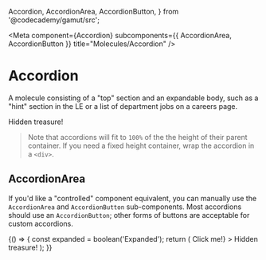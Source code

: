   Accordion,
  AccordionArea,
  AccordionButton,
} from '@codecademy/gamut/src';


<Meta
  component={Accordion}
  subcomponents={{ AccordionArea, AccordionButton }}
  title="Molecules/Accordion"
/>

# Accordion

<StoryStatus status="volatile" />

A molecule consisting of a "top" section and an expandable body,
such as a "hint" section in the LE or a list of department jobs on a careers page.

<Preview>
  <Story name="Accordion">
    <Accordion
      expanded={expanded}
      size={select('Size', ['normal', 'large'], undefined)}
      theme={select('Theme', ['blue', 'plain', 'yellow'], undefined)}
      top="Click me!"
    >
      Hidden treasure!
    </Accordion>
  </Story>
</Preview>

<Props of={Accordion} />

> Note that accordions will fit to `100%` of the the height of their parent container.
> If you need a fixed height container, wrap the accordion in a `<div>`.

## AccordionArea

If you'd like a "controlled" component equivalent, you can manually use the `AccordionArea` and `AccordionButton` sub-components.
Most accordions should use an `AccordionButton`; other forms of buttons are acceptable for custom accordions.

<Preview>
  <Story name="Accordion">
    {() => {
      const expanded = boolean('Expanded');
      return (
        <AccordionArea
          expanded={expanded}
          top={<AccordionButton expanded={expanded}>Click me!</AccordionButton>}
        >
          Hidden treasure!
        </AccordionArea>
      );
    }}
  </Story>
</Preview>

<Props of={AccordionArea} />
